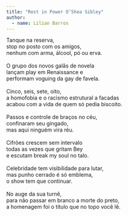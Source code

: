 ```yaml
---
title: "Rest in Power O’Shea Sibley"
author: 
  - name: Lilian Barros
---
```


| Tanque na reserva,
| stop no posto com os amigos,
| nenhum com arma, álcool, pó ou erva.
| 
| O grupo dos novos galãs de novela
| lançam play em Renaissance e
| performam voguing da gay de favela.
| 
| Cinco, seis, sete, oito,
| a homofobia e o racismo estrutural a facadas
| acabou com a vida de quem só pedia biscoito.
| 
| Passos e controle de braços no céu,
| confinaram seu gingado,
| mas aqui ninguém vira réu.
| 
| Cifrões crescem sem intervalo
| todas as vezes que gritam Bey
| e escutam break my soul no talo.
| 
| Celebridade tem visibilidade para lutar,
| mas punho cerrado é só emblema,
| o show tem que continuar.
| 
| No auge da sua turnê,
| para não passar em branco a morte do preto,
| a homenagem foi o título que no topo você lê. 

<a href="https://instagram.com/_barrosli"><i class="bi bi-instagram"></i></a>
